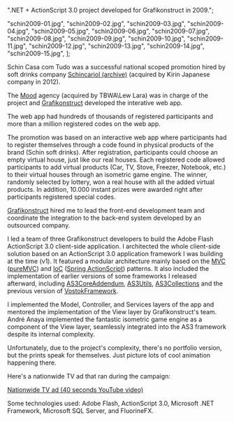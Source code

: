 

  ".NET + ActionScript 3.0 project developed for Grafikonstruct in 2009.";


  "schin2009-01.jpg",
  "schin2009-02.jpg",
  "schin2009-03.jpg",
  "schin2009-04.jpg",
  "schin2009-05.jpg",
  "schin2009-06.jpg",
  "schin2009-07.jpg",
  "schin2009-08.jpg",
  "schin2009-09.jpg",
  "schin2009-10.jpg",
  "schin2009-11.jpg",
  "schin2009-12.jpg",
  "schin2009-13.jpg",
  "schin2009-14.jpg",
  "schin2009-15.jpg",
];






Schin Casa com Tudo was a successful national scoped promotion hired by soft drinks company [Schincariol (archive)](https://web.archive.org/web/20121209070623/http://www.brasilkirin.com.br/) (acquired by Kirin Japanese company in 2012).

The [Mood](http://www.agenciamood.com.br) agency (acquired by TBWA\Lew Lara) was in charge of the project and [Grafikonstruct](https://www.linkedin.com/company/grafikonstruct/) developed the interative web app.

The web app had hundreds of thousands of registered participants and more than a million registered codes on the web app.

The promotion was based on an interactive web app where participants had to register themselves through a code found in physical products of the brand (Schin soft drinks). After registration, participants could choose an empty virtual house, just like our real houses. Each registered code allowed participants to add virtual products (Car, TV, Stove, Freezer, Notebook, etc.) to their virtual houses through an isometric game engine. The winner, randomly selected by lottery, won a real house with all the added virtual products. In addition, 10.000 instant prizes were awarded right after participants registered special codes.

[Grafikonstruct](https://www.linkedin.com/company/grafikonstruct/) hired me to lead the front-end development team and coordinate the integration to the back-end system developed by an outsourced company.

I led a team of three Grafikonstruct developers to build the Adobe Flash ActionScript 3.0 client-side application. I architected the whole client-side solution based on an ActionScript 3.0 application framework I was building at the time (v1). It featured a modular architecture mainly based on the [MVC](http://en.wikipedia.org/wiki/Model%E2%80%93view%E2%80%93controller) ([pureMVC](http://puremvc.org)) and [IoC](http://en.wikipedia.org/wiki/Inversion_of_control) ([Spring ActionScript](https://web.archive.org/web/20120111035944/http://www.springactionscript.org/)) patterns. It also included the implementation of earlier versions of some frameworks I released afterward, including [AS3CoreAddendum](https://as3coreaddendum.flsilva.com/), [AS3Utils](https://as3utils.flsilva.com/), [AS3Collections](https://as3collections.flsilva.com/) and the previous version of [VostokFramework](https://vostokframework.flsilva.com/).

I implemented the Model, Controller, and Services layers of the app and mentored the implementation of the View layer by Grafikonstruct's team. André Anaya implemented the fantastic isometric game engine as a component of the View layer, seamlessly integrated into the AS3 framework despite its internal complexity.

Unfortunately, due to the project's complexity, there's no portfolio version, but the prints speak for themselves. Just picture lots of cool animation happening there.

Here's a nationwide TV ad that ran during the campaign:

[Nationwide TV ad (40 seconds YouTube video)](https://www.youtube.com/watch?v=hWSI0bkF4EU&ab_channel=LariMunh%C3%B3s)

Some technologies used: Adobe Flash, ActionScript 3.0, Microsoft .NET Framework, Microsoft SQL Server, and FluorineFX.
